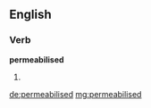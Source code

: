 ==English==

===Verb===
'''permeabilised'''

# {{en-past of|permeablise}}

[[de:permeabilised]]
[[mg:permeabilised]]
